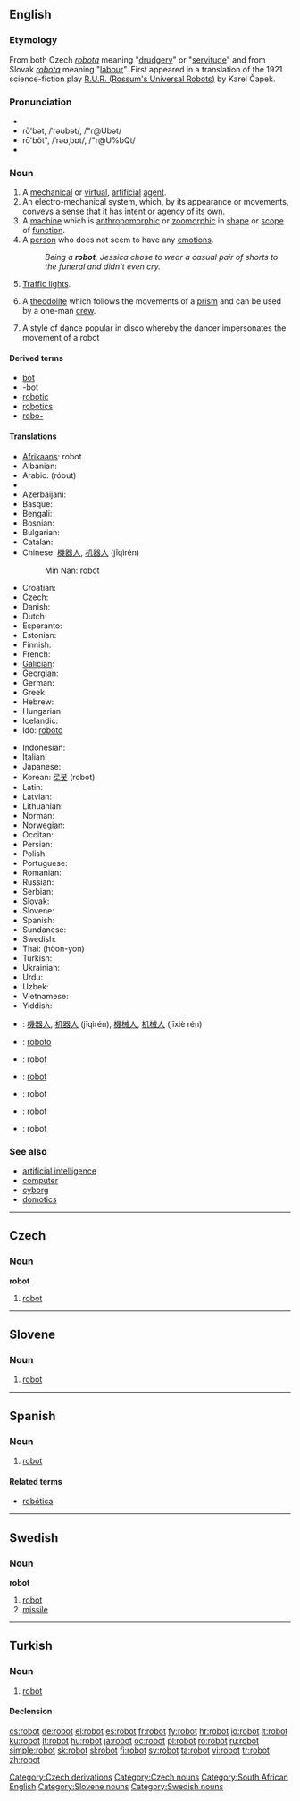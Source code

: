 {{was wotd|2006|December|17}}
==English==

===Etymology===
From both Czech ''[[robota]]'' meaning "[[drudgery]]" or "[[servitude]]" and from Slovak ''[[robota]]'' meaning "[[labour]]".  First appeared in a translation of the 1921 science-fiction play [[W:R.U.R. (Rossum's Universal Robots)|R.U.R. (Rossum's Universal Robots)]] by Karel Čapek.

===Pronunciation===
* {{IPA|/ɹəʊbɒt/}}
* rō'bət, /ˈrəʊbət/, /"r@Ubət/<!-- standard UK or just RP? -->
* rō'bŏt", /ˈrəʊˌbɒt/, /"r@U%bQt/<!-- Aus & US, others? -->
* {{audio|en-us-robot.ogg|Audio (US)}}

===Noun===
{{wikipedia}}
{{en-noun}}

# A [[mechanical]] or [[virtual]], [[artificial]] [[agent]].
# An electro-mechanical system, which, by its appearance or movements, conveys a sense that it has [[intent]] or [[agency]] of its own.
# A [[machine]] which is [[anthropomorphic]] or [[zoomorphic]] in [[shape]] or [[scope]] of [[function]].
# A [[person]] who does not seem to have any [[emotions]].
#: ''Being a '''robot''', Jessica chose to wear a casual pair of shorts to the funeral and didn't even cry.''
# {{South Africa}} [[traffic light|Traffic lights]].
# {{surveying}} A [[theodolite]] which follows the movements of a [[prism]] and can be used by a one-man [[crew]].
# A style of dance popular in disco whereby the dancer impersonates the movement of a robot

====Derived terms====
* [[bot]]
* [[-bot]]
* [[robotic]]
* [[robotics]]
* [[robo-]]

====Translations====
{{trans-top|mechanical or virtual, artificial agent}}
* [[Afrikaans]]: robot
* Albanian: {{t|sq|roboti}}
* Arabic: {{Arab|[[روبوت]]}} (róbut) {{m}}
* {{trreq|Armenian}}
* Azerbaijani: {{t|az|robot}}
* Basque: {{t|eu|robot}}
* Bengali: {{t|bn|রোবট}}
* Bosnian: {{t|bs|robot|m}}
* Bulgarian: {{t|bg|робот|m}}
* Catalan: {{t|ca|robot|m}}
* Chinese: [[機器人]], [[机器人]] (jīqìrén)
*: Min Nan: robot
* Croatian: {{t|hr|robot|m}}
* Czech: {{t+|cs|robot|m}}
* Danish: {{t|da|robot}}
* Dutch: {{t-|nl|robot}}
* Esperanto: {{t|eo|roboto}}
* Estonian: {{t|et|robot}}
* Finnish: {{t+|fi|robotti}}
* French: {{t|fr|robot|m}}
* [[Galician]]: {{t-|gl|robot|xs=Galician|m}}
* Georgian: {{t|ka|რობოტი|tr=roboti}}
* German: {{t+|de|Roboter|m}}
* Greek: {{t|el|ρομπότ|tr=robót|m}}
* Hebrew: {{t|he|רובוט|tr=robot}}
* Hungarian: {{t|hu|robot}}
* Icelandic: {{t|is|þjarki}}
* Ido: [[roboto]]
{{trans-mid}}
* Indonesian: {{t|id|robot}}
* Italian: {{t|it|robot|m}}
* Japanese: {{t-|ja|ロボット|tr=robotto|sc=Jpan}}
* Korean: [[로봇]] (robot)
* Latin: {{t|la|robotum|n}}
* Latvian: {{t|lv|robots}}
* Lithuanian: {{t|lt|robotas}}
* Norman: {{t-|nrm|robot|m}}
* Norwegian: {{t|no|robot}}
* Occitan: {{t|oc|robòt|m}}
* Persian: {{fa-Arab|[[روبات]]}}
* Polish: {{t|pl|robot|m}}
* Portuguese: {{t|pt|robot|m}}
* Romanian: {{t|ro|robot}}
* Russian: {{t+|ru|робот|m|tr=róbot|sc=Cyrl}}
* Serbian: {{t-|sr|робот|m|sc=Cyrl}}
* Slovak: {{t|sk|robot|m}}
* Slovene: {{t+|sl|robot|m}}
* Spanish: {{t+|es|robot|m}}
* Sundanese: {{t-|su|robot}}
* Swedish: {{t|sv|robot}}
* Thai: {{Thai|[[หุ่นยนต์]]}} (hòon-yon)
* Turkish: {{t|tr|robot}}
* Ukrainian: {{t|uk|робот|m}}
* Urdu: {{ur-Arab|[[روبالہ]]}}
* Uzbek: {{t-|uz|robot}}
* Vietnamese: {{t|vi|người máy}}
* Yiddish: {{t-|yi|ראבאט|tr=robot}}
{{trans-bottom}}

{{trans-top|Translations to be checked}}
* {{ttbc|Chinese}}: [[機器人]], [[机器人]] (jīqìrén), [[機械人]], [[机械人]] (jīxiè rén)
* {{ttbc|Esperanto}}: [[roboto]]
* {{ttbc|French}}: robot {{m}}
{{trans-mid}}
* {{ttbc|Polish}}: [[robot]] {{m}}
* {{ttbc|Romanian}}: robot {{m}}
* {{ttbc|Serbian}}: [[robot#Serbian|robot]] {{m}}
* {{ttbc|Welsh}}: robot {{m}}
{{trans-bottom}}

===See also===
* [[artificial intelligence]]
* [[computer]]
* [[cyborg]]
* [[domotics]]

----

==Czech==

===Noun===
'''robot''' {{m}}

# [[#English|robot]]

[[Category:Czech derivations]]
[[Category:Czech nouns]]
[[Category:South African English]]

----

==Slovene==

===Noun===
{{sl-noun-m}}

# [[robot#English|robot]]

[[Category:Slovene nouns]]

----

==Spanish==

===Noun===
{{es-noun-m}}

# [[robot#English|robot]]

====Related terms====
* [[robótica]]

----

==Swedish==

===Noun===
'''robot''' {{c}}

# [[robot#English|robot]]
# [[missile]]

[[Category:Swedish nouns]]

----

==Turkish==

===Noun===
{{infl|tr|noun}}

# [[robot]]

====Declension====

{{tr-decl-noun
|robot|robotlar
|robotu|robotları
|robota|robotlara
|robotta|robotlarda
|robottan|robotlardan
|robotun|robotların
}}

[[cs:robot]]
[[de:robot]]
[[el:robot]]
[[es:robot]]
[[fr:robot]]
[[fy:robot]]
[[hr:robot]]
[[io:robot]]
[[it:robot]]
[[ku:robot]]
[[lt:robot]]
[[hu:robot]]
[[ja:robot]]
[[oc:robot]]
[[pl:robot]]
[[ro:robot]]
[[ru:robot]]
[[simple:robot]]
[[sk:robot]]
[[sl:robot]]
[[fi:robot]]
[[sv:robot]]
[[ta:robot]]
[[vi:robot]]
[[tr:robot]]
[[zh:robot]]